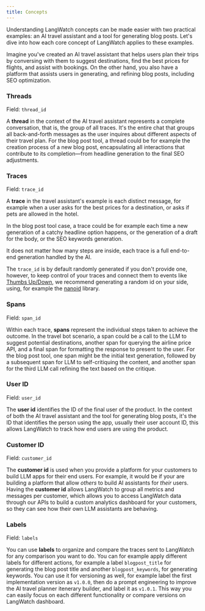 ```yaml
---
title: Concepts
---
```


Understanding LangWatch concepts can be made easier with two practical examples: an AI travel assistant and a tool for generating blog posts. Let's dive into how each core concept of LangWatch applies to these examples.

Imagine you've created an AI travel assistant that helps users plan their trips by conversing with them to suggest destinations, find the best prices for flights, and assist with bookings. On the other hand, you also have a platform that assists users in generating, and refining blog posts, including SEO optimization.

### Threads

Field: `thread_id`

A **thread** in the context of the AI travel assistant represents a complete conversation, that is, the group of all traces. It's the entire chat that groups all back-and-forth messages as the user inquires about different aspects of their travel plan. For the blog post tool, a thread could be for example the creation process of a new blog post, encapsulating all interactions that contribute to its completion—from headline generation to the final SEO adjustments.

### Traces

Field: `trace_id`

A **trace** in the travel assistant's example is each distinct message, for example when a user asks for the best prices for a destination, or asks if pets are allowed in the hotel.

In the blog post tool case, a trace could be for example each time a new generation of a catchy headline option happens, or the generation of a draft for the body, or the SEO keywords generation.

It does not matter how many steps are inside, each trace is a full end-to-end generation handled by the AI.

The `trace_id` is by default randomly generated if you don't provide one, however, to keep control of your traces and connect them to events like [Thumbs Up/Down](./user-events/thumbs-up-down), we recommend generating a random id on your side, using, for example the [nanoid](https://pypi.org/project/nanoid/) library.

### Spans

Field: `span_id`

Within each trace, **spans** represent the individual steps taken to achieve the outcome. In the travel bot scenario, a span could be a call to the LLM to suggest potential destinations, another span for querying the airline price API, and a final span for formatting the response to present to the user. For the blog post tool, one span might be the initial text generation, followed by a subsequent span for LLM to self-critiquing the content, and another span for the third LLM call refining the text based on the critique.

### User ID

Field: `user_id`

The **user id** identifies the ID of the final user of the product. In the context of both the AI travel assistant and the tool for generating blog posts, it's the ID that identifies the person using the app, usually their user account ID, this allows LangWatch to track how end users are using the product.

### Customer ID

Field: `customer_id`

The **customer id** is used when you provide a platform for your customers to build LLM apps for their end users. For example, it would be if your are building a platform that allow _others_ to build AI assistants for _their_ users. Having the **customer id** allows LangWatch to group all metrics and messages per customer, which allows you to access LangWatch data through our APIs to build a custom analytics dashboard for your customers, so they can see how their own LLM assistants are behaving.

### Labels

Field: `labels`

You can use **labels** to organize and compare the traces sent to LangWatch for any comparison you want to do. You can for example apply different labels for different actions, for example a label `blogpost_title` for generating the blog post title and another `blogpost_keywords`, for generating keywords. You can use it for versioning as well, for example label the first implementation
version as `v1.0.0`, then do a prompt engineering to improve the AI travel planner itenerary builder, and label it as `v1.0.1`. This way you can easily focus on each different functionality or compare versions on LangWatch dashboard.

